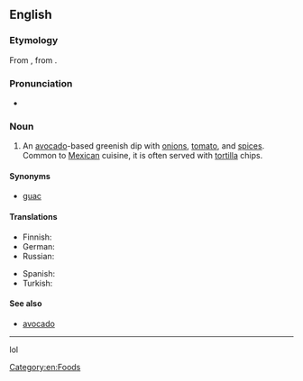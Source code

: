 {{also|Guacamole}}
==English==
{{wikipedia}}

===Etymology===
From {{etyl|es|en}} {{term|guacamole|lang=es}}, from {{etyl|nci|en}} {{term|ahuacamolli|āhuacamōlli|lang=nci}}.

===Pronunciation===
* {{rhymes|əʊli}}

===Noun===
{{en-noun|s|-}}

# An [[avocado]]-based greenish dip with [[onion]]s, [[tomato]], and [[spice]]s. Common to [[Mexican]] cuisine, it is often served with [[tortilla]] chips.

====Synonyms====
* {{sense|avocado-based greenish dip}} {{qualifier|informal}} [[guac]]

====Translations====
{{trans-top|avocado-based greenish dip}}
* Finnish: {{t+|fi|guacamole}}
* German: {{t+|de|Guacamole|f}}
* Russian: {{t-|ru|гуакамоле}}
{{trans-mid}}
* Spanish: {{t+|es|guacamole}}
* Turkish: {{t-|tr|guakamole}}
{{trans-bottom}}

====See also====
* [[avocado]]

[[Category:en:Foods]]

----

lol